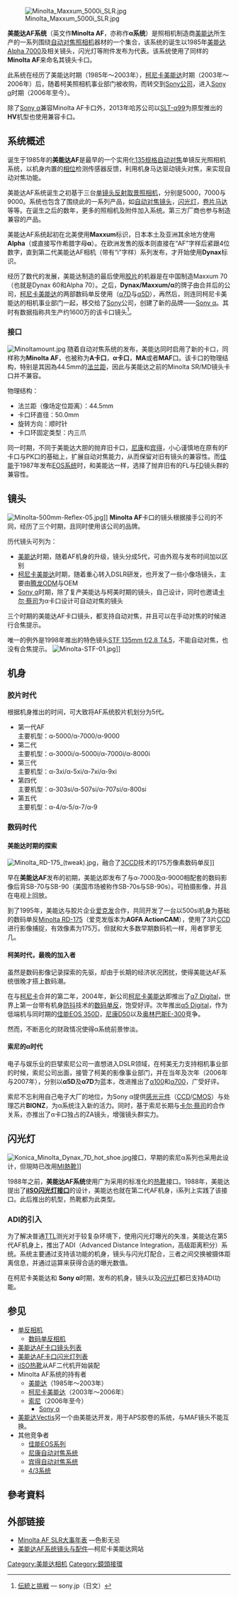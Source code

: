 [[File:Minolta_Maxxum_5000i_SLR.jpg|thumb]]

'''美能达AF系统'''（英文作'''Minolta AF'''，亦称作'''α系统'''）是照相机制造商[[美能达|美能达]]所生产的一系列围绕[[自动对焦|自动对焦]][[照相机|照相机]]器材的一个集合，该系统的诞生以1985年[[美能达Alpha_7000|美能达Alpha 7000]]及相关镜头，闪光灯等附件发布为代表。该系统使用了同样的'''Minolta AF'''来命名其镜头卡口。

此系统在经历了美能达时期（1985年～2003年），[[柯尼卡美能达|柯尼卡美能达]]时期（2003年～2006年）后，随着柯美照相机事业部门被收购，而转交到[[Sony|Sony公司]]，进入[[Sony_α|Sony α]]时期（2006年至今）。

除了[[Sony_α|Sony α]]兼容Minolta AF卡口外，2013年哈苏公司以[[SLT-α99|SLT-α99]]为原型推出的'''HV'''机型也使用兼容卡口。

==系统概述==
诞生于1985年的'''美能达AF'''是最早的一个实用化[[135底片|135规格]][[自动对焦|自动对焦]]单镜反光照相机系统，以机身内置的[[相位|相位]]检测传感器反馈，利用机身马达驱动镜头对焦，来实现自动对焦功能。

美能达AF系统诞生之初基于三台[[单镜头反射取景照相机|单镜头反射取景照相机]]，分别是5000，7000与9000。系统也包含了围绕此的一系列产品，如[[自动对焦|自动对焦]][[镜头|镜头]]，[[闪光灯|闪光灯]]，[[卷片马达|卷片马达]]等等。在诞生之后的数年，更多的照相机及附件加入系统。第三方厂商也参与制造兼容的产品。

美能达AF系统起初在北美使用'''Maxxum'''标识，日本本土及亚洲其余地方使用'''Alpha'''（或直接写作希腊字母'''α'''）。在欧洲发售的版本则直接在“AF”字样后紧跟4位数字，直到第二代美能达AF相机（带有“i”字样）系列发布，才开始使用'''Dynax'''标识。

经历了数代的发展，美能达制造的最后使用[[胶片|胶片]]的机器是在中国制造Maxxum 70（也就是Dynax 60和Alpha 70）。之后，'''Dynax/Maxxum/α'''的牌子由合并后的公司，[[柯尼卡美能达|柯尼卡美能达]]的两部数码单反使用（[[柯尼卡美能达α7_Digital|α7D]]与[[柯尼卡美能達Dynax_5D|α5D]]），再然后，则连同柯尼卡美能达的相机事业部门一起，移交给了[[Sony|Sony]]公司，创建了新的品牌——[[Sony_α|Sony α]]。其时有数据指称共生产约1600万的该卡口镜头<ref>[http://www.sony.jp/products/di-world/alpha/philo.html 伝統と挑戦] {{Wayback|url=http://www.sony.jp/products/di-world/alpha/philo.html |date=20160419175017 }}— sony.jp（日文）</ref>。

===接口===
[[File:Minoltamount.jpg|thumb]]
随着自动对焦系统的发布，美能达同时启用了新的卡口，同样称为'''Minolta AF'''，也被称为'''A卡口'''，'''α卡口'''，'''MA'''或者'''MAF'''口。该卡口的物理结构，特别是其因為44.5mm的[[像场定位距离|法兰距]]，因此与美能达之前的Minolta SR/MD镜头卡口并不兼容。

物理结构：
*法兰距（像场定位距离）：44.5mm
*卡口环直径：50.0mm
*旋转方向：顺时针
*卡口环固定类型：内三爪

同一时期，不同于美能达大胆的抛弃旧卡口，[[尼康|尼康]]和[[宾得|宾得]]，小心谨慎地在原有的F卡口与PK口的基础上，扩展自动对焦能力，从而保留对旧有镜头的兼容性。而[[佳能|佳能]]于1987年发布[[佳能EOS系列|EOS系统]]时，和美能达一样，选择了抛弃旧有的FL与[[佳能FD接环镜头列表|FD]]镜头群的兼容性。

==镜头==
{{Main|美能达AF卡口镜头列表}}
[[File:Minolta-500mm-Reflex-05.jpg|thumb]]]]
'''Minolta AF'''卡口的镜头根据接手公司的不同，经历了三个时期，且同时使用该公司的品牌。

历代镜头可列为：
*[[美能达|美能达]]时期，随着AF机身的升级，镜头分成5代，可由外观与发布时间加以区别
*[[柯尼卡美能达|柯尼卡美能达]]时期，随着重心转入DSLR研发，也开发了一些小像场镜头，主要由[[腾龙|腾龙]]ODM与OEM
*[[Sony_α|Sony α]]时期，除了复产美能达与柯美时期的镜头，自己设计，同时也邀请[[卡尔·蔡司|卡尔·蔡司]]为α卡口设计可自动对焦的镜头

三个时期的美能达AF卡口镜头，都支持自动对焦，并且可以在手动对焦的时候进行合焦提示。

唯一的例外是1998年推出的特色镜头[[美能达STF_135mm_f/2.8_T4.5|STF 135mm f/2.8 T4.5]]，不能自动对焦，也没有合焦提示。
[[File:Minolta-STF-01.jpg|thumb]]]]

==机身==
===胶片时代===
根据机身推出的时间，可大致将AF系统胶片机划分为5代。
*第一代AF<br />主要机型：α-5000/α-7000/α-9000
*第二代<br />主要机型：α-3000i/α-5000i/α-7000i/α-8000i
*第三代<br />主要机型：α-3xi/α-5xi/α-7xi/α-9xi
*第四代<br />主要机型：α-303si/α-507si/α-707si/α-800si
*第五代<br />主要机型：α-4/α-5/α-7/α-9
===数码时代===
====美能达时期的探索====
[[File:Minolta_RD-175_(tweak).jpg|thumb]]，融合了[[3CCD|3CCD]]技术的175万像素数码单反]]

早在'''美能达AF'''发布的初期，美能达即发布了与α-7000及α-9000相配套的数码影像后背SB-70与SB-90（美国市场被称作SB-70s与SB-90s）。可拍摄影像，并且在电视上回放。

到了1995年，美能达与胶片企业[[爱克发|爱克发]]合作，共同开发了一台以500si机身为基础的数码单反[[Minolta_RD-175|Minolta RD-175]]（爱克发版本为'''AGFA ActionCAM'''），使用了3片[[CCD|CCD]]进行影像捕捉，有效像素为175万。但就和大多数早期数码机一样，用者寥寥无几。

====柯美时代，最晚的加入者====
虽然是数码影像记录探索的先驱，却由于长期的经济状况困扰，使得美能达AF系统很晚才搭上数码潮。

在与[[柯尼卡|柯尼卡]]合并的第二年，2004年，新公司[[柯尼卡美能达|柯尼卡美能达]]即推出了[[柯尼卡美能达Dynax_7D|α7 Digital]]，世界上第一台带有机身[[防抖|防抖]]技术的[[数码单反|数码单反]]，饱受好评。次年推出[[柯尼卡美能达Dynax_5D|α5 Digital]]，作为低端机与同时期的[[佳能EOS_350D|佳能EOS 350D]]，[[尼康D50|尼康D50]]以及[[奥林巴斯E-300|奥林巴斯E-300]]竞争。

然而，不断恶化的财政情况使得α系统前景惨淡。
====索尼的α时代====
{{Main|Sony α}}
电子与娱乐业的巨擘索尼公司一直想进入DSLR领域，在柯美无力支持相机事业部的时候，索尼公司出面，接管了柯美的影像事业部门，并在当年及次年（2006年与2007年），分别以'''α5D'''及'''α7D'''为蓝本，改进推出了[[索尼ALPHA_DSLR-A100|α100]]和[[索尼ALPHA_DSLR-A700|α700]]，广受好评。

索尼不忘利用自己电子大厂的地位，为Sony α提供[[感光元件|感光元件]]（[[CCD|CCD]]/[[CMOS|CMOS]]）与处理芯片'''BIONZ'''，为α系统注入新的活力。同时，基于索尼长期与[[卡尔·蔡司|卡尔·蔡司]]的合作关系，亦推出了α卡口独占的ZA镜头，增强镜头群实力。
==闪光灯==
{{see also|iISO}}
[[File:Konica_Minolta_Dynax_7D_hot_shoe.jpg|thumb]]接口，早期的索尼α系列也采用此设计，但現時已改用[[MI熱靴|MI熱靴]]]]

1988年之前，'''美能达AF系统'''使用广为采用的标准化的[[热靴|热靴]]接口。1988年，美能达提出了'''[[iISO|iISO闪光灯接口]]'''的设计，美能达也就在第二代AF机身，i系列上实践了该接口。此后推出的机型，热靴都为此类型。
===ADI的引入===
{{Main|高级距离积分系统}}
为了解决普通[[TTL|TTL]]测光对于较复杂环境下，使用闪光灯曝光的失准，美能达在第5代AF机身上，推出了ADI（Advanced Distance Integration，高级距离积分）系统。系统主要通过支持该功能的机身，镜头与闪光灯配合，三者之间交换被摄体距离信息，并通过运算来获得合适的曝光数值。

在柯尼卡美能达和 '''Sony α'''时期，发布的机身，镜头以及[[闪光灯|闪光灯]]都已支持ADI功能。

==参见==
*[[单反相机|单反相机]]
**[[数码单反相机|数码单反相机]]
*[[Minolta_AF镜头列表|美能达AF卡口镜头列表]]
*[[Minolta_AF闪光灯列表|美能达AF卡口闪光灯列表]]
*[[iISO|iISO热靴]]从AF二代机开始装配
*Minolta AF系统的持有者
**[[美能达|美能达]]（1985年～2003年）
**[[柯尼卡美能达|柯尼卡美能达]]（2003年～2006年）
**[[索尼|索尼]]（2006年至今）
***[[Sony_α|Sony α]]
*[[美能达Vectis|美能达Vectis]]另一个由美能达开发，用于APS胶卷的系统，与MAF镜头不能互换。
*其他竞争者
**[[佳能EOS系列|佳能EOS系列]]
**[[尼康F|尼康自动对焦系统]]
**[[宾得|宾得自动对焦系统]]
**[[4/3系统|4/3系统]]

== 參考資料 ==
{{Reflist}}

==外部链接==
*[http://www2.xitek.com/info/showarticle.php?id=513 Minolta AF SLR大事年表] {{Wayback|url=http://www2.xitek.com/info/showarticle.php?id=513 |date=20160305215348 }}—色影无忌
*[https://web.archive.org/web/20100825044044/http://cacn.konicaminolta.com/products/consumer/lensandaccessory/index.html 美能达AF系统镜头与配件]—柯尼卡美能达网站

[[Category:美能达相机|Category:美能达相机]]
[[Category:鏡頭接環|Category:鏡頭接環]]